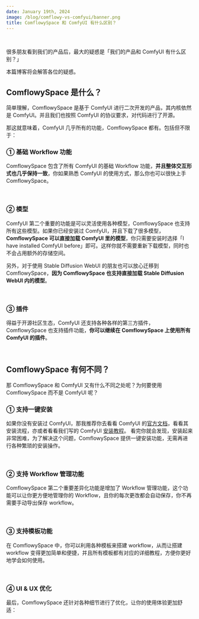 ```yaml
---
date: January 19th, 2024
image: /blog/comflowy-vs-comfyui/banner.png
title: ComflowySpace 和 ComfyUI 有什么区别？
---
```



<br/>
<PhotoProvider>
  <PhotoView src="/blog/comflowy-vs-comfyui/banner.png">
    <img src="/blog/comflowy-vs-comfyui/banner.png" alt="" />
  </PhotoView>
</PhotoProvider>

很多朋友看到我们的产品后，最大的疑惑是「我们的产品和 ComfyUI 有什么区别？」

本篇博客将会解答各位的疑惑。

## ComflowySpace 是什么？

简单理解，ComflowySpace 是基于 ComfyUI 进行二次开发的产品，其内核依然是 ComfyUI。并且我们也按照 ComfyUI 的协议要求，对代码进行了开源。

那这就意味着，ComfyUI 几乎所有的功能，ComflowySpace 都有。包括但不限于：

### ① 基础 Workflow 功能

ComflowySpace 包含了所有 ComfyUI 的基础 Workflow 功能，**并且整体交互形式也几乎保持一致**，你如果熟悉 ComfyUI 的使用方式，那么你也可以很快上手 ComflowySpace。

<br/>
<PhotoProvider>
  <PhotoView src="/blog/comflowy-vs-comfyui/001.png">
    <img src="/blog/comflowy-vs-comfyui/001.png" alt="" />
  </PhotoView>
</PhotoProvider>

### ② 模型

ComfyUI 第二个重要的功能是可以灵活使用各种模型，ComflowySpace 也支持所有这些模型。如果你已经安装过 ComfyUI，并且下载了很多模型，**ComflowySpace 可以直接加载 ComfyUI 里的模型**，你只需要安装时选择「I have installed ComfyUI before」即可。这样你就不需要重新下载模型，同时也不会占用额外的存储空间。

另外，对于使用 Stable Diffusion WebUI 的朋友也可以放心迁移到 ComflowySpace，**因为 ComflowySpace 也支持直接加载 Stable Diffusion WebUI 内的模型**。

<br/>
<PhotoProvider>
  <PhotoView src="/blog/comflowy-vs-comfyui/002.png">
    <img src="/blog/comflowy-vs-comfyui/002.png" alt="" />
  </PhotoView>
</PhotoProvider>

###  ③ 插件

得益于开源社区生态，ComfyUI 还支持各种各样的第三方插件，ComflowySpace 也支持插件功能，**你可以继续在 ComflowySpace 上使用所有 ComfyUI 的插件**。

<br/>
<PhotoProvider>
  <PhotoView src="/blog/comflowy-vs-comfyui/003.png">
    <img src="/blog/comflowy-vs-comfyui/003.png" alt="" />
  </PhotoView>
</PhotoProvider>

## ComflowySpace 有何不同？

那 ComflowySpace 和 ComfyUI 又有什么不同之处呢？为何要使用 ComflowySpace 而不是 ComfyUI 呢？

### ① 支持一键安装

如果你没有安装过 ComfyUI，那我推荐你去看看 ComfyUI 的[官方文档](https://github.com/comfyanonymous/ComfyUI)，看看其安装流程，亦或者看看我们写的 ComfyUI [安装教程](../preparation-for-study/install)。
看完你就会发现，安装起来非常困难，为了解决这个问题，ComflowySpace 提供一键安装功能，无需再进行各种繁琐的安装操作。

<br/>
<PhotoProvider>
  <PhotoView src="/blog/comflowy-vs-comfyui/004.png">
    <img src="/blog/comflowy-vs-comfyui/004.png" alt="" />
  </PhotoView>
</PhotoProvider>

### ② 支持 Workflow 管理功能

ComflowySpace 第二个重要差异化功能是增加了 Workflow 管理功能，这个功能可以让你更方便地管理你的 Workflow，且你的每次更改都会自动保存，你不再需要手动导出保存 workflow。

<br/>
<PhotoProvider>
  <PhotoView src="/blog/comflowy-vs-comfyui/005.png">
    <img src="/blog/comflowy-vs-comfyui/005.png" alt="" />
  </PhotoView>
</PhotoProvider>

### ③ 支持模板功能

在 ComflowySpace 中，你可以利用各种模板来搭建 workflow，从而让搭建 workflow 变得更加简单和便捷，并且所有模板都有对应的详细教程，方便你更好地学会如何使用。

<br/>
<PhotoProvider>
  <PhotoView src="/blog/comflowy-vs-comfyui/006.png">
    <img src="/blog/comflowy-vs-comfyui/006.png" alt="" />
  </PhotoView>
</PhotoProvider>

### ④ UI & UX 优化

最后，ComflowySpace 还针对各种细节进行了优化，让你的使用体验更加舒适：

<br/>
<PhotoProvider>
  <PhotoView src="/blog/comflowy-vs-comfyui/007.png">
    <img src="/blog/comflowy-vs-comfyui/007.png" alt="" />
  </PhotoView>
</PhotoProvider>
<br/>
<PhotoProvider>
  <PhotoView src="/blog/comflowy-vs-comfyui/008.png">
    <img src="/blog/comflowy-vs-comfyui/008.png" alt="" />
  </PhotoView>
</PhotoProvider>
<br/>
<div style={{ display: 'flex', justifyContent: 'space-between' }}>
  <PhotoProvider>
    <PhotoView src="/blog/comflowy-vs-comfyui/009.png">
      <img src="/blog/comflowy-vs-comfyui/009.png" alt="" style={{ maxWidth: '48%' }}/>
    </PhotoView>
  </PhotoProvider>

  <PhotoProvider>
    <PhotoView src="/blog/comflowy-vs-comfyui/010.png">
      <img src="/blog/comflowy-vs-comfyui/010.png" alt="" style={{ maxWidth: '48%' }}/>
    </PhotoView>
  </PhotoProvider>
</div>

<br/>

<Subscribe />